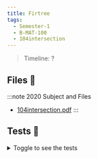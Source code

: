 ```yaml
---
title: Firtree
tags:
  - Semester-1
  - B-MAT-100
  - 104intersection
---
```

> Timeline: ?


## Files 📂

:::note 2020 Subject and Files
- [104intersection.pdf](https://github.com/Studio-17/Epitech-Subjects/raw/main/Semester-1/B-MAT-100/104intersection/104intersection.pdf)
:::

## Tests 🤖
<details>
  <summary>Toggle to see the tests</summary>
  <div>
Yo
  </div>
</details>
